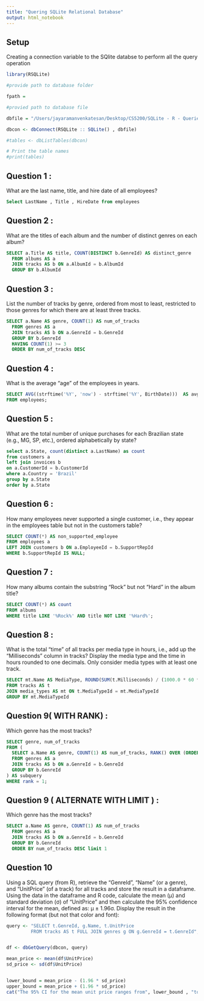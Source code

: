 ```yaml
---
title: "Quering SQLite Relational Database"
output: html_notebook
---
```


## Setup

Creating a connection variable to the SQlite databse to perform all the query operation


```r
library(RSQLite)

#provide path to database folder

fpath = 

#provied path to database file

dbfile = "/Users/jayaramanvenkatesan/Desktop/CS5200/SQLite - R - Queries/MediaDB.db"

dbcon <- dbConnect(RSQLite :: SQLite() , dbfile)

#tables <- dbListTables(dbcon)

# Print the table names
#print(tables)


```



## Question 1 :
What are the last name, title, and hire date of all employees?

```sql
Select LastName , Title , HireDate from employees

```


## Question 2 :
What are the titles of each album and the number of distinct genres on each album? 

```sql
SELECT a.Title AS title, COUNT(DISTINCT b.GenreId) AS distinct_genre
  FROM albums AS a
  JOIN tracks AS b ON a.AlbumId = b.AlbumId
  GROUP BY b.AlbumId

```



## Question 3 :
List the number of tracks by genre, ordered from most to least, restricted to those genres for which there are at least three tracks.

```sql
SELECT a.Name AS genre, COUNT(1) AS num_of_tracks
  FROM genres AS a
  JOIN tracks AS b ON a.GenreId = b.GenreId
  GROUP BY b.GenreId
  HAVING COUNT(1) >= 3
  ORDER BY num_of_tracks DESC

```
## Question 4 :
What is the average "age" of the employees in years. 
```sql
SELECT AVG((strftime('%Y', 'now') - strftime('%Y', BirthDate)))  AS avg_age
FROM employees;

```
## Question 5 :
What are the total number of unique purchases for each Brazilian state (e.g., MG, SP, etc.), ordered alphabetically by state?
```sql

select a.State, count(distinct a.LastName) as count 
from customers a 
left join invoices b 
on a.CustomerId = b.CustomerId 
where a.Country = 'Brazil' 
group by a.State 
order by a.State

```


## Question 6 :
How many employees never supported a single customer, i.e., they appear in the employees table but not in the customers table?
```sql
SELECT COUNT(*) AS non_supported_employee
FROM employees a
LEFT JOIN customers b ON a.EmployeeId = b.SupportRepId
WHERE b.SupportRepId IS NULL;
```


## Question 7 :
How many albums contain the substring "Rock" but not "Hard" in the album title?
```sql
SELECT COUNT(*) AS count
FROM albums
WHERE title LIKE '%Rock%' AND title NOT LIKE '%Hard%';

```


## Question 8 :
What is the total "time" of all tracks per media type in hours, i.e., add up the "Milliseconds" column in tracks? Display the media type and the time in hours rounded to one decimals. Only consider media types with at least one track.

```sql
SELECT mt.Name AS MediaType, ROUND(SUM(t.Milliseconds) / (1000.0 * 60 * 60), 1) AS Time_in_hours
FROM tracks AS t
JOIN media_types AS mt ON t.MediaTypeId = mt.MediaTypeId
GROUP BY mt.MediaTypeId

```


## Question 9( WITH RANK) :
Which genre has the most tracks?

```sql
SELECT genre, num_of_tracks
FROM (
  SELECT a.Name AS genre, COUNT(1) AS num_of_tracks, RANK() OVER (ORDER BY COUNT(1) DESC) AS rank
  FROM genres AS a
  JOIN tracks AS b ON a.GenreId = b.GenreId
  GROUP BY b.GenreId
) AS subquery
WHERE rank = 1;

```
## Question 9 ( ALTERNATE WITH LIMIT ) :
Which genre has the most tracks?

```sql
SELECT a.Name AS genre, COUNT(1) AS num_of_tracks
  FROM genres AS a
  JOIN tracks AS b ON a.GenreId = b.GenreId
  GROUP BY b.GenreId
  ORDER BY num_of_tracks DESC limit 1

```



## Question 10

Using a SQL query (from R), retrieve the "GenreId", "Name" (or a genre), and "UnitPrice" (of a track) for all tracks and store the result in a dataframe. Using the data in the dataframe and R code, calculate the mean (µ) and standard deviation (σ) of "UnitPrice" and then calculate the 95% confidence interval for the mean, defined as: µ ± 1.96σ. Display the result in the following format (but not that color and font):

```r

query <- "SELECT t.GenreId, g.Name, t.UnitPrice
         FROM tracks AS t FULL JOIN genres g ON g.GenreId = t.GenreId";


df <- dbGetQuery(dbcon, query)

mean_price <- mean(df$UnitPrice)
sd_price <- sd(df$UnitPrice)


lower_bound = mean_price - (1.96 * sd_price)
upper_bound = mean_price + (1.96 * sd_price)
cat("The 95% CI for the mean unit price ranges from", lower_bound , "to", upper_bound,".")
```


